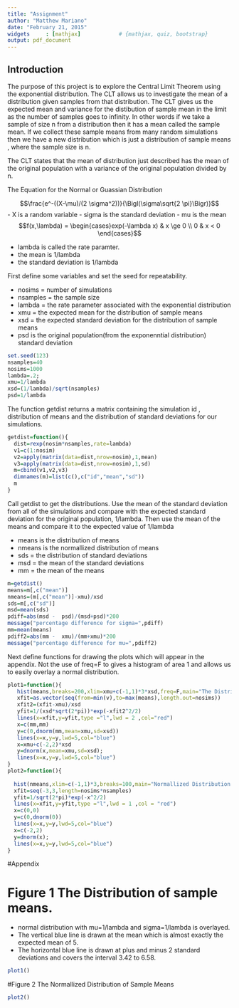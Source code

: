 ```yaml
---
title: "Assignment"
author: "Matthew Mariano"
date: "February 21, 2015"
widgets     : [mathjax]            # {mathjax, quiz, bootstrap}
output: pdf_document
---
```


## Introduction

The purpose of this project is to explore the Central Limit Theorem using the exponential distribution.
The CLT allows us to investigate the mean of a distribution given samples from that distribution.
The CLT gives us the expected mean and variance for the distibution of sample mean in the limit as the number of samples goes
to infinity. In other words if we take a sample of size n from a distribution then it has a mean called the sample mean.
If we collect these sample means from many random simulations then we have a new distribution which is just a distribution of sample
means , where the sample size is n. 

The CLT states that the mean of distribution just described has the mean of the original population with a variance of the original population divided by n. 


The Equation for the Normal or Guassian Distribution

$$\frac{e^-((X-\mu)/(2 \sigma^2))}{\Bigl(\sigma\sqrt{2 \pi}\Bigr)}$$
- X is a random variable
- sigma is the standard deviation
- mu is the mean
$$f(x,\lambda) = \begin{cases}exp(-\lambda x) &  x \ge 0 \\ 0 & x < 0  \end{cases}$$

- lambda is called the rate paramter.
- the mean is 1/lambda
- the standard deviation is 1/lambda


First define some variables and set the seed for repeatability. 

- nosims = number of simulations
- nsamples = the sample size
- lambda = the rate parameter associated with the exponential distribution
- xmu = the expected mean for the distribution of sample means
- xsd = the expected standard deviation for the distribution of sample means
- psd is the original population(from the exponenntial distribution) standard deviation
```r
set.seed(123)
nsamples=40
nosims=1000
lambda=.2;
xmu=1/lambda
xsd=(1/lambda)/sqrt(nsamples) 
psd=1/lambda
```



The function getdist returns a matrix containing the simulation id , distribution of means and the distribution of standard deviations for our simulations.
```r
getdist=function(){
  dist=rexp(nosim*nsamples,rate=lambda)
  v1=c(1:nosim)
  v2=apply(matrix(data=dist,nrow=nosim),1,mean)
  v3=apply(matrix(data=dist,nrow=nosim),1,sd)
  m=cbind(v1,v2,v3)
  dimnames(m)=list(c(),c("id","mean","sd"))
  m
}
```
Call getdist to get the distributions. Use the mean of the standard deviation from all of the simulations and compare with the expected standard deviation for the original population, 1/lambda. Then use the mean of the means and compare it to the expected value of 1/lambda

- means is the distribution of means
- nmeans is the normallized distribution of means
- sds = the distribution of standard deviations
- msd = the mean of the standard deviations
- mm = the mean of the means
```r
m=getdist()
means=m[,c("mean")]
nmeans=(m[,c("mean")]-xmu)/xsd 
sds=m[,c("sd")]
msd=mean(sds)
pdiff=abs(msd -  psd)/(msd+psd)*200
message("percentage difference for sigma=",pdiff)
mm=mean(means)
pdiff2=abs(mm -  xmu)/(mm+xmu)*200
message("percentage difference for mu=",pdiff2)
```



Next define functions for drawing the plots which will appear in the appendix.
Not the use of freq=F to gives a histogram of area 1 and allows us to easily overlay a normal distribution.
```r
plot1=function(){
   hist(means,breaks=200,xlim=xmu+c(-1,1)*3*xsd,freq=F,main="The Distribution of Sample Means")
   xfit=as.vector(seq(from=min(v),to=max(means),length.out=nosims))
   xfit2=(xfit-xmu)/xsd
   yfit=1/(xsd*sqrt(2*pi))*exp(-xfit2^2/2)
   lines(x=xfit,y=yfit,type ="l",lwd = 2 ,col="red")
   x=c(mm,mm)
   y=c(0,dnorm(mm,mean=xmu,sd=xsd))
   lines(x=x,y=y,lwd=5,col="blue")
   x=xmu+c(-2,2)*xsd
   y=dnorm(x,mean=xmu,sd=xsd);
   lines(x=x,y=y,lwd=5,col="blue")
}
plot2=function(){
  
  hist(nmeans,xlim=c(-1,1)*3,breaks=100,main="Normallized Distribution of Means",freq=F)
  xfit=seq(-3,3,length=nosims*nsamples)
  yfit=1/sqrt(2*pi)*exp(-x^2/2)
  lines(x=xfit,y=yfit,type ="l",lwd = 1 ,col = "red")
  x=c(0,0)
  y=c(0,dnorm(0))
  lines(x=x,y=y,lwd=5,col="blue")
  x=c(-2,2)
  y=dnorm(x);
  lines(x=x,y=y,lwd=5,col="blue")
}
```

#Appendix

# Figure 1 The Distribution of sample means.
- normal distribution with mu=1/lambda and sigma=1/lambda is overlayed.
- The vertical blue line is drawn at the mean which is almost exactly the expected mean of 5.
- The horizontal blue line is drawn at plus and minus 2 standard deviations and covers the interval 3.42 to 6.58.
```r
plot1()
```



#Figure 2 The Normallized Distribution of Sample Means
```r
plot2()
```